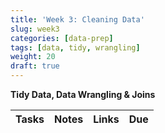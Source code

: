 ```yaml
---
title: 'Week 3: Cleaning Data'
slug: week3
categories: [data-prep]
tags: [data, tidy, wrangling]
weight: 20
draft: true
---
```




**Tidy Data, Data Wrangling & Joins**


| Tasks | Notes | Links | Due |
| -------- | ------------- | ------ | ---- |

